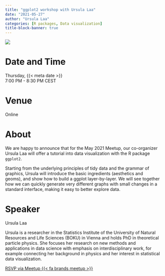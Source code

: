 ```yaml
---
title: "ggplot2 workshop with Ursula Laa"
date: "2021-05-27"
author: "Ursula Laa"
categories: [R packages, Data visualization]
title-block-banner: true
---
```


![](202105.avif){fig-alt="Flyer for the R-Ladies Vienna May 2021 event. All information described is available in the main text below."}


# Date and Time

Thursday, {{< meta date >}}  
7:00 PM - 8:30 PM CEST

# Venue

Online

# About

We are happy to announce that for the May 2021 Meetup, our co-organizer Ursula Laa will offer a tutorial into data visualization with the R package `ggplot2`. 

Starting from the underlying principles of tidy data and the grammar of graphics, Ursula will introduce the basic ingredients (aesthetics and geoms), and show how to build a ggplot layer-by-layer. We will see together how we can quickly generate very different graphs with small changes in a standard interface, making it easy to better explore data.

# Speaker

Ursula Laa

Ursula is a researcher in the Statistics Institute of the University of Natural Resources and Life Sciences (BOKU) in Vienna and holds PhD in theoretical particle physics. She focuses her research on new methods and applications in data science with emphasis on interdisciplinary work, for example connecting her background in physics and her interest in statistical data visualization.

[RSVP via Meetup {{< fa brands meetup >}}](https://www.meetup.com/rladies-vienna/events/278177664){.btn .btn-outline-primary .rsvp}
